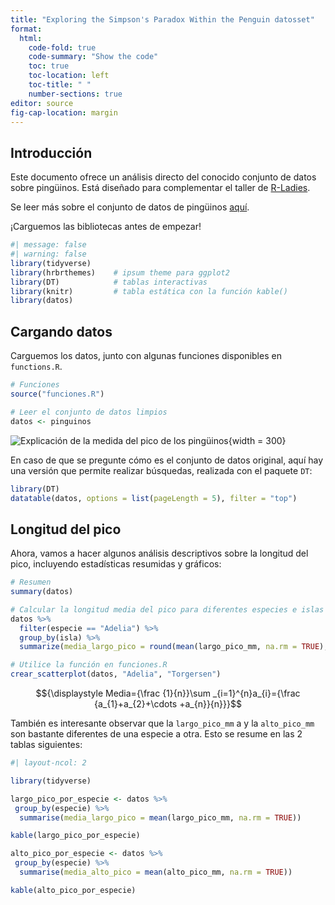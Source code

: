 ```yaml
---
title: "Exploring the Simpson's Paradox Within the Penguin datosset"
format:
  html:
    code-fold: true
    code-summary: "Show the code"
    toc: true
    toc-location: left
    toc-title: " "
    number-sections: true
editor: source
fig-cap-location: margin
---
```


## Introducción

Este documento ofrece un análisis directo del conocido conjunto de datos sobre pingüinos. Está diseñado para complementar el taller de [R-Ladies](https://rladies.org/).

Se leer más sobre el conjunto de datos de pingüinos [aquí](https://allisonhorst.github.io/palmerpenguins/).

¡Carguemos las bibliotecas antes de empezar!

```r
#| message: false
#| warning: false
library(tidyverse)
library(hrbrthemes)    # ipsum theme para ggplot2
library(DT)            # tablas interactivas
library(knitr)         # tabla estática con la función kable()
library(datos)
```

## Cargando datos

Carguemos los datos, junto con algunas funciones disponibles en `functions.R`.

```r
# Funciones
source("funciones.R")

# Leer el conjunto de datos limpios
datos <- pinguinos
```

![Explicación de la medida del pico de los pingüinos](images/culmen_depth.png){width = 300}

En caso de que se pregunte cómo es el conjunto de datos original, aquí hay una versión que permite realizar búsquedas, realizada con el paquete `DT`:

```r
library(DT)
datatable(datos, options = list(pageLength = 5), filter = "top")
```

## Longitud del pico

Ahora, vamos a hacer algunos análisis descriptivos sobre la longitud del pico, incluyendo estadísticas resumidas y gráficos:

```r
# Resumen
summary(datos)

# Calcular la longitud media del pico para diferentes especies e islas usando dplyr
datos %>%
  filter(especie == "Adelia") %>%
  group_by(isla) %>%
  summarize(media_largo_pico = round(mean(largo_pico_mm, na.rm = TRUE), 2))

# Utilice la función en funciones.R
crear_scatterplot(datos, "Adelia", "Torgersen")
```

$${\displaystyle Media={\frac {1}{n}}\sum _{i=1}^{n}a_{i}={\frac {a_{1}+a_{2}+\cdots +a_{n}}{n}}}$$

También es interesante observar que la `largo_pico_mm` a y la `alto_pico_mm` son bastante diferentes de una especie a otra. Esto se resume en las 2 tablas siguientes:

```r
#| layout-ncol: 2

library(tidyverse)

largo_pico_por_especie <- datos %>%
 group_by(especie) %>% 
  summarise(media_largo_pico = mean(largo_pico_mm, na.rm = TRUE))

kable(largo_pico_por_especie)

alto_pico_por_especie <- datos %>%
 group_by(especie) %>% 
  summarise(media_alto_pico = mean(alto_pico_mm, na.rm = TRUE))

kable(alto_pico_por_especie)
```
